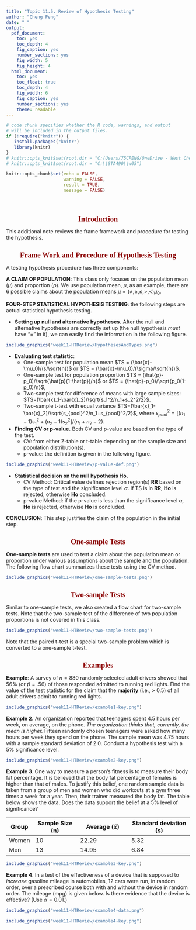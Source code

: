 ---
title: "Topic 11.5. Review of Hypothesis Testing"
author: "Cheng Peng"
date: " "
output:
  pdf_document: 
    toc: yes
    toc_depth: 4
    fig_caption: yes
    number_sections: yes
    fig_width: 5
    fig_height: 4
  html_document: 
    toc: yes
    toc_float: true
    toc_depth: 4
    fig_width: 6
    fig_caption: yes
    number_sections: yes
    theme: readable
---
<style type="text/css">

div#TOC li {
    list-style:none;
    background-image:none;
    background-repeat:none;
    background-position:0;
}
h1.title {
  font-size: 24px;
  color: DarkRed;
  text-align: center;
}
h4.author { /* Header 4 - and the author and data headers use this too  */
    font-size: 18px;
  font-family: "Times New Roman", Times, serif;
  color: DarkRed;
  text-align: center;
}
h4.date { /* Header 4 - and the author and data headers use this too  */
  font-size: 18px;
  font-family: "Times New Roman", Times, serif;
  color: DarkBlue;
  text-align: center;
}

h1 { /* Header 3 - and the author and data headers use this too  */
    font-size: 20px;
    font-family: "Times New Roman", Times, serif;
    color: darkred;
    text-align: center;
}
h2 { /* Header 3 - and the author and data headers use this too  */
    font-size: 18px;
    font-family: "Times New Roman", Times, serif;
    color: navy;
    text-align: left;
}

h3 { /* Header 3 - and the author and data headers use this too  */
    font-size: 16px;
    font-family: "Times New Roman", Times, serif;
    color: navy;
    text-align: left;
}

</style>

```{r setup, include=FALSE}
# code chunk specifies whether the R code, warnings, and output 
# will be included in the output files.
if (!require("knitr")) {
   install.packages("knitr")
   library(knitr)
}
# knitr::opts_knit$set(root.dir = "C:/Users/75CPENG/OneDrive - West Chester University of PA/Documents")
# knitr::opts_knit$set(root.dir = "C:\\STA490\\w05")

knitr::opts_chunk$set(echo = FALSE,       
                      warning = FALSE,   
                      result = TRUE,   
                      message = FALSE)
```

\


# Introduction

This additional note reviews the frame framework and procedure for testing the hypothesis.


# Frame Work and Procedure of Hypothesis Testing

A testing hypothesis procedure has three components: 

**A CLAIM OF POPULATION**: This class only focuses on the population mean ($\mu$) and proportion ($p$). We use population mean, $\mu$, as an example, there are 6 possible claims about the population means $\mu = (\ne, \ge, \le, >, <)  \mu_0$.

**FOUR-STEP STATISTICAL HYPOTHESIS TESTING**: the following steps are actual statistical hypothesis testing.

* **Setting up null and alternative hypotheses.** After the null and alternative hypotheses are correctly set up (the null hypothesis *must* have "=" in it), we can easily find the information in the following figure.

```{r fig.align='center', out.width = '80%'}
include_graphics("week11-HTReview/HypothesesAndTypes.png")
```

* **Evaluating test statistic**:
  - One-sample test for population mean $TS = (\bar{x}-\mu_0)/(s/\sqrt{n})$ or $TS = (\bar{x}-\mu_0)/(\sigma/\sqrt{n})$.
  - One-sample test for population proportion $TS = (\hat{p}-p_0)/\sqrt{\hat{p}(1-\hat{p})/n}$ or $TS = (\hat{p}-p_0)/\sqrt{p_0(1-p_0)/n}$,
  - Two-sample test for difference of means with large sample sizes: $TS=(\bar{x}_1-\bar{x}_2)/\sqrt{s_1^2/n_1+s_2^2/2}$.
  - Two-sample t-test with equal variance $TS=(\bar{x}_1-\bar{x}_2)/\sqrt{s_{pool}^2/n_1+s_{pool}^2/2}$, where $s_{pool}^2=[(n_1-1)s_1^2 + (n_2-1)s_2^2]/(n_1+n_2-2)$.
  
* **Finding CV or p-value.** Both CV and p-value are based on the type of the test.
  - CV: from either Z-table or t-table depending on the sample size and population distribution(s).
  - p-value: the definition is given in the following figure.
  
```{r fig.align='center', out.width = '80%'}
include_graphics("week11-HTReview/p-value-def.png")
```  
  
* **Statistical decision on the null hypothesis Ho.** 
  - CV Method: Critical value defines rejection region(s) **RR** based on the type of test and the significance level $\alpha$. If TS is in **RR**, **Ho** is rejected, otherwise **Ho** concluded.
  - p-value Method: if the p-value is less than the significance level $\alpha$, **Ho** is rejected, otherwise **Ho** is concluded.
  
**CONCLUSION**: This step justifies the claim of the population in the initial step.


# One-sample Tests

**One-sample tests** are used to test a claim about the population mean or proportion under various assumptions about the sample and the population. The following flow chart summarizes these tests using the CV method.

```{r fig.align='center', out.width = '95%'}
include_graphics("week11-HTReview/one-sample-tests.png")
``` 

# Two-sample Tests  

Similar to one-sample tests, we also created a flow chart for two-sample tests. Note that the two-sample test of the difference of two population proportions is not covered in this class. 

```{r fig.align='center', out.width = '95%'}
include_graphics("week11-HTReview/two-sample-tests.png")
``` 

Note that the paired t-test is a special two-sample problem which is converted to a one-sample t-test. 

# Examples

**Example**: A survey of $n=880$ randomly selected adult drivers showed that 56% (or $\hat{p} = .56$) of those responded admitted to running red lights. Find the value of the test statistic for the claim that the **majority** (i.e., > 0.5) of all adult drivers admit to running red lights.

```{r fig.align='center', out.width = '95%'}
include_graphics("week11-HTReview/example1-key.png")
``` 

**Example 2.** An organization reported that teenagers spent 4.5 hours per week, on average, on the phone. *The organization thinks that, currently, the mean is higher.* Fifteen randomly chosen teenagers were asked how many hours per week they spend on the phone. The sample mean was 4.75 hours with a sample standard deviation of 2.0. Conduct a hypothesis test with a 5% significance level.

```{r fig.align='center', out.width = '95%'}
include_graphics("week11-HTReview/example2-key.png")
``` 

**Example 3**. One way to measure a person’s fitness is to measure their body fat percentage. It is believed that the body fat percentage of females is higher than that of males. To justify this belief, one random sample data is taken from a group of men and women who did workouts at a gym three times a week for a year. Then, their trainer measured the body fat. The table below shows the data. Does the data support the belief at a 5% level of significance?  
  
| Group | 	Sample Size (n)| 	Average ($\bar{x}$)|	Standard deviation (s) |
|-------|------------------|---------------------|-------------------------|
| Women	|10	|22.29 |	5.32|
| Men	  |13	|14.95 |	6.84|
  
```{r fig.align='center', out.width = '95%'}
include_graphics("week11-HTReview/example3-key.png")
```  
  
  
**Example 4**.  In a test of the effectiveness of a device that is supposed to *increase* gasoline mileage in automobiles, 12 cars were run, in random order, over a prescribed course both with and without the device in random order. The mileage (mpg) is given below. Is there evidence that the device is effective? (Use $\alpha = 0.01$.)

```{r fig.align='center', out.width = '65%'}
include_graphics("week11-HTReview/example4-data.png")
``` 

```{r fig.align='center', out.width = '95%'}
include_graphics("week11-HTReview/example4-key.png")
``` 



